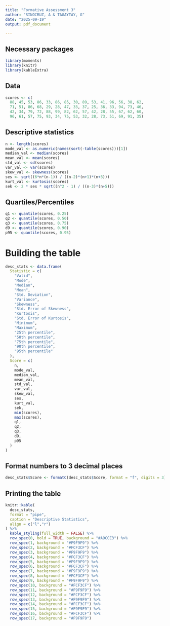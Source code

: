 ---
title: "Formative Assessment 3"
author: "SINOCRUZ, A & TAGAYTAY, G"
date: "2025-09-19"
output: pdf_document

---

## Necessary packages
```{r}
library(moments)
library(knitr)
library(kableExtra)
```

## Data
```{r}
scores <- c(
  88, 45, 53, 86, 33, 86, 85, 30, 89, 53, 41, 96, 56, 38, 62,
  71, 51, 86, 68, 29, 28, 47, 33, 37, 25, 36, 33, 94, 73, 46,
  42, 34, 79, 72, 88, 99, 82, 62, 57, 42, 28, 55, 67, 62, 60,
  96, 61, 57, 75, 93, 34, 75, 53, 32, 28, 73, 51, 69, 91, 35)
```
  
## Descriptive statistics
```{r}
n <- length(scores)
mode_val <- as.numeric(names(sort(-table(scores)))[1])
median_val <- median(scores)
mean_val <- mean(scores)
std_val <- sd(scores)
var_val <- var(scores)
skew_val <- skewness(scores)
ses <- sqrt((6*n*(n-1)) / ((n-2)*(n+1)*(n+3)))
kurt_val <- kurtosis(scores)   
sek <- 2 * ses * sqrt((n^2 - 1) / ((n-3)*(n+5)))
```

## Quartiles/Percentiles
```{r}
q1 <- quantile(scores, 0.25)
q2 <- quantile(scores, 0.50)
q3 <- quantile(scores, 0.75)
d9 <- quantile(scores, 0.90)
p95 <- quantile(scores, 0.95)
```

# Building the table
```{r}
desc_stats <- data.frame(
  Statistic = c(
    "Valid",
    "Mode",
    "Median",
    "Mean",
    "Std. Deviation",
    "Variance",
    "Skewness",
    "Std. Error of Skewness",
    "Kurtosis",
    "Std. Error of Kurtosis",
    "Minimum",
    "Maximum",
    "25th percentile",
    "50th percentile",
    "75th percentile",
    "90th percentile",
    "95th percentile"
  ),
  Score = c(
    n,
    mode_val,
    median_val,
    mean_val,
    std_val,
    var_val,
    skew_val,
    ses,
    kurt_val,
    sek,
    min(scores),
    max(scores),
    q1,
    q2,
    q3,
    d9,
    p95
  )
)
```

## Format numbers to 3 decimal places
```{r}
desc_stats$Score <- formatC(desc_stats$Score, format = "f", digits = 3)
```

## Printing the table
```{r}
knitr::kable(
  desc_stats,
  format = "pipe",
  caption = "Descriptive Statistics",
  align = c("l","r")
) %>%
  kable_styling(full_width = FALSE) %>%
  row_spec(0, bold = TRUE, background = "#A9CCE3") %>%
  row_spec(1, background = "#F9F9F9") %>% 
  row_spec(2, background = "#FCF3CF") %>% 
  row_spec(3, background = "#F9F9F9") %>% 
  row_spec(4, background = "#FCF3CF") %>% 
  row_spec(5, background = "#F9F9F9") %>% 
  row_spec(6, background = "#FCF3CF") %>% 
  row_spec(7, background = "#F9F9F9") %>% 
  row_spec(8, background = "#FCF3CF") %>% 
  row_spec(9, background = "#F9F9F9") %>% 
  row_spec(10, background = "#FCF3CF") %>% 
  row_spec(11, background = "#F9F9F9") %>% 
  row_spec(12, background = "#FCF3CF") %>% 
  row_spec(13, background = "#F9F9F9") %>% 
  row_spec(14, background = "#FCF3CF") %>% 
  row_spec(15, background = "#F9F9F9") %>% 
  row_spec(16, background = "#FCF3CF") %>% 
  row_spec(17, background = "#F9F9F9")
```
